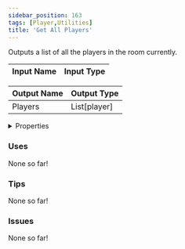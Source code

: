 ```yaml
---
sidebar_position: 163
tags: [Player,Utilities]
title: 'Get All Players'
---
```


Outputs a list of all the players in the room currently.




<EsbSvg />

| Input Name | Input Type |
|-----------|-----------|

| Output Name | Output Type |
|-----------|-----------|
| Players | List[player] |


<details>
  <summary>Properties</summary>
  <div>
    <div>
    <table>
      <thead>
        <tr>
          <th>Is beta required?</th>
          <th>❌</th>
        </tr>
        <tr>
          <th>Is this chip a trolling risk?</th>
          <th>❌</th>
        </tr>
        <tr>
          <th>Is this chip a role assignment risk?</th>
          <th>❌</th>
        </tr>
        <tr>
          <th>Chip UUID</th>
          <th>3f4346b1-bc6f-4aca-9650-d43cbd4acc5b</th>
        </tr>
      </thead>
    </table>
    </div>
  </div>
</details>

### Uses

None so far!

### Tips

None so far!

### Issues

None so far!